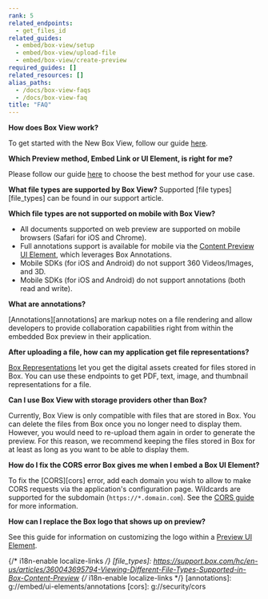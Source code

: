 ```yaml
---
rank: 5
related_endpoints:
  - get_files_id
related_guides:
  - embed/box-view/setup
  - embed/box-view/upload-file
  - embed/box-view/create-preview
required_guides: []
related_resources: []
alias_paths:
  - /docs/box-view-faqs
  - /docs/box-view-faq
title: "FAQ"
---
```

**How does Box View work?**

To get started with the New Box View, follow our guide
[here](guide://embed/box-view/setup).

**Which Preview method, Embed Link or UI Element, is right for me?**

Please follow our guide [here](guide://embed/box-view/create-preview) to choose
the best method for your use case.

**What file types are supported by Box View?**
Supported [file types][file_types] can be found in our support article.

**Which file types are not supported on mobile with Box View?**

* All documents supported on web preview are supported on mobile browsers (Safari for iOS and Chrome).
* Full annotations support is available for mobile via the [Content Preview UI Element](guide://embed/ui-elements/preview), which leverages Box Annotations.
* Mobile SDKs (for iOS and Android) do not support 360 Videos/Images, and 3D.
* Mobile SDKs (for iOS and Android) do not support annotations (both read and write).

**What are annotations?**

[Annotations][annotations] are markup notes on a file rendering and allow
developers to provide collaboration capabilities right from within the
embedded Box preview in their application.

**After uploading a file, how can my application get file representations?**

[Box Representations](guide://representations) let you get the digital assets
created for files stored in Box. You can use these endpoints to get PDF, text,
image, and thumbnail representations for a file.

**Can I use Box View with storage providers other than Box?**

Currently, Box View is only compatible with files that are stored in Box. You
can delete the files from Box once you no longer need to display them. However,
you would need to re-upload them again in order to generate the preview.
For this reason, we recommend keeping the files stored in Box for at least as
long as you want to be able to display them.

**How do I fix the CORS error Box gives me when I embed a Box UI Element?**

To fix the [CORS][cors] error, add each domain you wish to allow to make CORS
requests via the application's configuration page. Wildcards are supported for
the subdomain (`https://*.domain.com`). See the
[CORS guide](g://security/cors) for more information.

**How can I replace the Box logo that shows up on preview?**

See this guide for information on customizing the logo within a
[Preview UI Element](g://embed/ui-elements/logo).

{/* i18n-enable localize-links */}
[file_types]: https://support.box.com/hc/en-us/articles/360043695794-Viewing-Different-File-Types-Supported-in-Box-Content-Preview
{/* i18n-enable localize-links */}
[annotations]: g://embed/ui-elements/annotations
[cors]: g://security/cors

